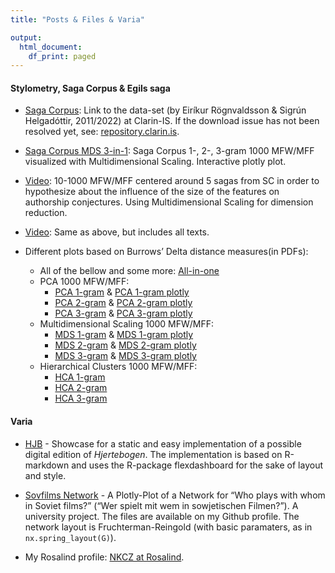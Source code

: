 ```yaml
---
title: "Posts & Files & Varia"

output:
  html_document:
    df_print: paged
---
```


<!--### Content:-->

#### Stylometry, Saga Corpus & Egils saga

-   [Saga Corpus](https://clarin.is/en/resources/sagacorpus/): Link to the data-set (by Eiríkur Rögnvaldsson & Sigrún Helgadóttir, 2011/2022) at Clarin-IS. If the download issue has not been resolved yet, see: [repository.clarin.is](http:/hdl.handle.net/20.500.12537/32).

-   [Saga Corpus MDS 3-in-1](content/egla/Saga_Corpus_MDS_3in1.html): Saga Corpus 1-, 2-, 3-gram 1000 MFW/MFF visualized with Multidimensional Scaling. Interactive plotly plot.

-   [Video](content/egla/MFW_TEST_PNG_LIMITED_VIDEO.mp4): 10-1000 MFW/MFF centered around 5 sagas from SC in order to hypothesize about the influence of the size of the features on authorship conjectures. Using Multidimensional Scaling for dimension reduction.

-   [Video](content/egla/MFW_ALL_PNG_VIDEO.mp4): Same as above, but includes all texts.

-   Different plots based on Burrows' Delta distance measures(in PDFs):

    -   All of the bellow and some more: [All-in-one](content/egla/Snippet_from_BA_Egils_Saga_Czindrity.pdf)
    -   PCA 1000 MFW/MFF:
        -   [PCA 1-gram](content/egla/plots/Saga_Corpus_PCA_1gram_1000MFW.pdf) & [PCA 1-gram plotly](content/egla/plotly/Saga_Corpus_PCA_1Gram.html)
        -   [PCA 2-gram](content/egla/plots/Saga_Corpus_PCA_2gram_1000MFW.pdf) & [PCA 2-gram plotly](content/egla/plotly/Saga_Corpus_PCA_2Gram.html)
        -   [PCA 3-gram](content/egla/plots/Saga_Corpus_PCA_3gram_1000MFW.pdf) & [PCA 3-gram plotly](content/egla/plotly/Saga_Corpus_PCA_3Gram.html)
    -   Multidimensional Scaling 1000 MFW/MFF:
        -   [MDS 1-gram](content/egla/plots/Saga_Corpus_mds_1gram_1000MFW.pdf) & [MDS 1-gram plotly](content/egla/plotly/Saga_Corpus_MDS_1Gram.html)
        -   [MDS 2-gram](content/egla/plots/Saga_Corpus_mds_2gram_1000MFW.pdf) & [MDS 2-gram plotly](content/egla/plotly/Saga_Corpus_MDS_2Gram.html)
        -   [MDS 3-gram](content/egla/plots/Saga_Corpus_mds_3gram_1000MFW.pdf) & [MDS 3-gram plotly](content/egla/plotly/Saga_Corpus_MDS_3Gram.html)
    -   Hierarchical Clusters 1000 MFW/MFF:
        -   [HCA 1-gram](content/egla/plots/Saga_Corpus_cluster_1gram_1000MFW.pdf)
        -   [HCA 2-gram](content/egla/plots/Saga_Corpus_cluster_2gram_1000MFW.pdf)
        -   [HCA 3-gram](content/egla/plots/Saga_Corpus_cluster_3gram_1000MFW.pdf)

#### Varia

-   [HJB](https://nkcz.github.io/content/hjb/about.html) - Showcase for a static and easy implementation of a possible digital edition of *Hjertebogen*. The implementation is based on R-markdown and uses the R-package flexdashboard for the sake of layout and style.

- [Sovfilms Network](content/sovfilms/sovfilms/sov_films_network_20230618.html) - A Plotly-Plot of a Network for "Who plays with whom in Soviet films?" ("Wer spielt mit wem in sowjetischen Filmen?"). A university project. The files are available on  my Github profile. The network layout is Fruchterman-Reingold (with basic paramaters, as in `nx.spring_layout(G)`).

-   My Rosalind profile: [NKCZ at Rosalind](https://rosalind.info/users/nkcz/).
